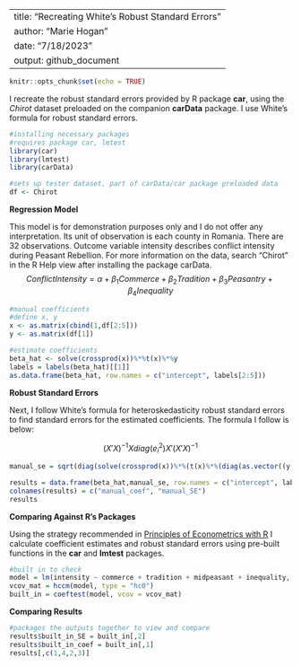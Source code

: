 
---
title: "Recreating White's Robust Standard Errors"
author: "Marie Hogan"
date: "7/18/2023"
output: github_document
---

```r
knitr::opts_chunk$set(echo = TRUE)
```

I recreate the robust standard errors provided by R package __car__, using the _Chirot_ dataset preloaded on the companion __carData__ package. I use White's formula for robust standard errors.

```r
#installing necessary packages
#requires package car, lmtest
library(car)
library(lmtest)
library(carData)

#sets up tester dataset, part of carData/car package preloaded data
df <- Chirot
```

**Regression Model**  


This model is for demonstration purposes only and I do not offer any interpretation. Its unit of observation is each county in Romania. There are 32 observations. Outcome variable intensity describes conflict intensity during Peasant Rebellion. For more information on the data, search "Chirot" in the R Help view after installing the package carData.
$$ Conflict Intensity = \alpha + \beta_1 Commerce + \beta_2 Tradition + \beta_3Peasantry + \beta_4Inequality$$

```r
#manual coefficients
#define x, y
x <- as.matrix(cbind(1,df[2:5]))
y <- as.matrix(df[1])

#estimate coefficients
beta_hat <- solve(crossprod(x))%*%t(x)%*%y
labels = labels(beta_hat)[[1]]
as.data.frame(beta_hat, row.names = c("intercept", labels[2:5]))
```

**Robust Standard Errors**  



Next, I follow White's formula for heteroskedasticity robust standard errors to find standard errors for the estimated coefficients. The formula I follow is below:

$$ (X'X)^{-1}Xdiag(e_i^2)X'(X'X)^{-1}$$

```r
manual_se = sqrt(diag(solve(crossprod(x))%*%(t(x)%*%(diag(as.vector((y - x%*%beta_hat)^2)))%*%x)%*%(solve(crossprod(x)))))

results = data.frame(beta_hat,manual_se, row.names = c("intercept", labels[2:5]))
colnames(results) = c("manual_coef", "manual_SE")
results

```

**Comparing Against R's Packages**  



Using the strategy recommended in [Principles of Econometrics with R](https://bookdown.org/ccolonescu/RPoE4/heteroskedasticity.html#heteroskedasticity-consistent-standard-errors) I calculate coefficient estimates and robust standard errors using pre-built functions in the __car__ and __lmtest__ packages.
```r
#built in to check
model = lm(intensity ~ commerce + tradition + midpeasant + inequality, df)
vcov_mat = hccm(model, type = "hc0")
built_in = coeftest(model, vcov = vcov_mat)

```
__Comparing Results__
```r
#packages the outputs together to view and compare
results$built_in_SE = built_in[,2]
results$built_in_coef = built_in[,1]
results[,c(1,4,2,3)]
```

